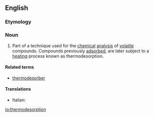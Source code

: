 ==English==

===Etymology===
{{prefix|thermo|desorption|lang=en}}

===Noun===
{{en-noun}}

# {{context|chemistry|analytical chemistry|lang=en}} Part of a technique used for the [[chemical]] [[analysis]] of [[volatile]] compounds. Compounds previously [[adsorbed]], are later subject to a [[heating]] process known as thermodesorption.

====Related terms====
* [[thermodesorber]]

====Translations====
{{trans-top}}
* Italian: {{t|it|termodesorbimento|m}}
{{trans-mid}}
{{trans-bottom}}

[[io:thermodesorption]]